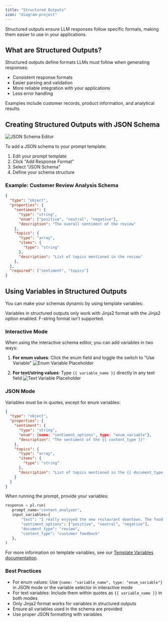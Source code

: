 ```yaml
---
title: "Structured Outputs"
icon: "diagram-project"
---
```


Structured outputs ensure LLM responses follow specific formats, making them easier to use in your applications.

## What are Structured Outputs?

Structured outputs define formats LLMs must follow when generating responses:

- Consistent response formats
- Easier parsing and validation
- More reliable integration with your applications
- Less error handling

Examples include customer records, product information, and analytical results.

## Creating Structured Outputs with JSON Schema

![JSON Schema Editor](/images/structured-outputs-schema.png)

To add a JSON schema to your prompt template:

1. Edit your prompt template
2. Click "Add Response Format"
3. Select "JSON Schema"
4. Define your schema structure

### Example: Customer Review Analysis Schema

```json
{
  "type": "object",
  "properties": {
    "sentiment": {
      "type": "string",
      "enum": ["positive", "neutral", "negative"],
      "description": "The overall sentiment of the review"
    },
    "topics": {
      "type": "array",
      "items": {
        "type": "string"
      },
      "description": "List of topics mentioned in the review"
    },
  },
  "required": ["sentiment", "topics"]
}
```

## Using Variables in Structured Outputs

You can make your schemas dynamic by using template variables:

<Note>
Variables in structured outputs only work with Jinja2 format with the Jinja2 option enabled. F-string format isn't supported.
</Note>

### Interactive Mode

When using the interactive schema editor, you can add variables in two ways:

1. **For enum values**: Click the enum field and toggle the switch to "Use Variable"
   ![Enum Variable Placeholder](/images/enum-variable-placeholder.png)

2. **For text/string values**: Type `{{ variable_name }}` directly in any text field
   ![Text Variable Placeholder](/images/text-variable-placeholder.png)

### JSON Mode

Variables must be in quotes, except for enum variables:

```json Jinja2
{
  "type": "object",
  "properties": {
    "sentiment": {
      "type": "string",
      "enum": {name: "sentiment_options", type: "enum_variable"},
      "description": "The sentiment of the {{ content_type }}"
    },
    "topics": {
      "type": "array",
      "items": {
        "type": "string"
      },
      "description": "List of topics mentioned in the {{ document_type }}"
    }
  }
}
```

When running the prompt, provide your variables:

```python
response = pl.run(
   prompt_name="content_analyzer",
   input_variables={
       "text": "I really enjoyed the new restaurant downtown. The food was amazing and the service was excellent.",
       "sentiment_options": ["positive", "neutral", "negative"],
       "document_type": "review",
       "content_type": "customer feedback"
   },
)
```

For more information on template variables, see our [Template Variables documentation](/features/prompt-registry/template-variables).

### Best Practices

- For enum values: Use `{name: "variable_name", type: "enum_variable"}` in JSON mode or the variable selector in interactive mode
- For text variables: Include them within quotes as `{{ variable_name }}` in both modes
- Only Jinja2 format works for variables in structured outputs
- Ensure all variables used in the schema are provided
- Use proper JSON formatting with variables
